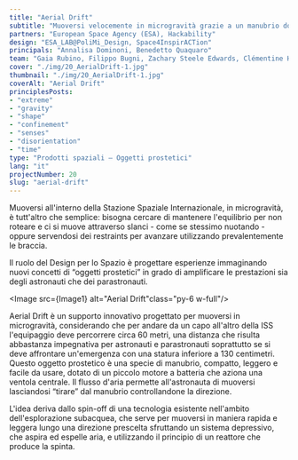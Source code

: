 ```yaml
---
title: "Aerial Drift"
subtitle: "Muoversi velocemente in microgravità grazie a un manubrio dotato di ventola centrale che si muove nella direzione desiderata."
partners: "European Space Agency (ESA), Hackability"
design: "ESA_LAB@PoliMi_Design, Space4InspirACTion"
principals: "Annalisa Dominoni, Benedetto Quaquaro"
team: "Gaia Rubino, Filippo Bugni, Zachary Steele Edwards, Clémentine Hemici, Jisoo Kim, Mayara Menezes"
cover: "./img/20_AerialDrift-1.jpg"
thumbnail: "./img/20_AerialDrift-1.jpg"
coverAlt: "Aerial Drift"
principlesPosts: 
- "extreme" 
- "gravity" 
- "shape"
- "confinement" 
- "senses"
- "disorientation" 
- "time"
type: "Prodotti spaziali — Oggetti prostetici"
lang: "it"
projectNumber: 20
slug: "aerial-drift"
---
```



Muoversi all'interno della Stazione Spaziale Internazionale, in microgravità, è tutt'altro che semplice: bisogna cercare di mantenere l'equilibrio per non roteare e ci si muove attraverso slanci - come se stessimo nuotando - oppure servendosi dei restraints per avanzare utilizzando prevalentemente le braccia.

Il ruolo del Design per lo Spazio è progettare esperienze immaginando nuovi concetti di “oggetti prostetici” in grado di amplificare le prestazioni sia degli astronauti che dei parastronauti. 

<Image src={Image1} alt="Aerial Drift"class="py-6 w-full"/>

Aerial Drift è un supporto innovativo progettato per muoversi in microgravità, considerando che per andare da un capo all'altro della ISS l'equipaggio deve percorrere circa 60 metri, una distanza che risulta abbastanza impegnativa per astronauti e parastronauti soprattutto se si deve affrontare un'emergenza con una statura inferiore a 130 centimetri. Questo oggetto prostetico è una specie di manubrio, compatto, leggero e facile da usare, dotato di un piccolo motore a batteria che aziona una ventola centrale. Il flusso d'aria permette all'astronauta di muoversi lasciandosi “tirare” dal manubrio controllandone la direzione. 

L'idea deriva dallo spin-off di una tecnologia esistente nell'ambito dell'esplorazione subacquea, che serve per muoversi in maniera rapida e leggera lungo una direzione prescelta sfruttando un sistema depressivo, che aspira ed espelle aria, e utilizzando il principio di un reattore che produce la spinta.